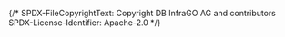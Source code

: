 {/*
    SPDX-FileCopyrightText: Copyright DB InfraGO AG and contributors
    SPDX-License-Identifier: Apache-2.0
*/}


<Meta of={FileBrowserDialog} />

<Title />

The file explorer allows users to browse, download and upload files from their workspace.

While the files are loading, a progress bar is displayed:

<Unstyled>
  <div style={{ width: '400px' }}>
    <Story of={FileBrowserDialog.LoadingFiles} />
  </div>
</Unstyled>

When the files are loaded, a tree is displayed.
Users can expand directories by clicking on the folder icon.

<Unstyled>
  <div style={{ width: '400px' }}>
    <Story of={FileBrowserDialog.Files} />
  </div>
</Unstyled>

## Uploads

When uploading a file, the upload button on the specific directory has to be selected.
The file is then staged for upload. In this story, expand the workspace directory to see the staged file1.

<Unstyled>
  <div style={{ width: '400px' }}>
    <Story of={FileBrowserDialog.UploadNewFile} />
  </div>
</Unstyled>

When the upload is confirmed with the Submit button, it's uploaded to the server:

<Unstyled>
  <div style={{ width: '400px' }}>
    <Story of={FileBrowserDialog.UploadInProgress} />
  </div>
</Unstyled>

When the upload is finished, it's processed by the backend:

<Unstyled>
  <div style={{ width: '400px' }}>
    <Story of={FileBrowserDialog.UploadProcessedByBackend} />
  </div>
</Unstyled>

## Downloads

When downloading a directory, the download button on the specific directory has to be selected.
The file is then downloaded:
<Unstyled>
  <div style={{ width: '400px' }}>
    <Story of={FileBrowserDialog.DownloadPreparation} />
  </div>
</Unstyled>
